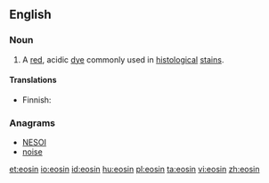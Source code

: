 ==English==
{{wikipedia}}

===Noun===
{{en-noun|s|-}}

# A [[red]], acidic [[dye]] commonly used in [[histological]] [[stain]]s.

====Translations====
{{trans-top|red, acidic dye}}
* Finnish: {{t-|fi|eosiini}}
{{trans-mid}}
{{trans-bottom}}

===Anagrams===
* [[NESOI#English|NESOI]]
* [[noise#English|noise]]

[[et:eosin]]
[[io:eosin]]
[[id:eosin]]
[[hu:eosin]]
[[pl:eosin]]
[[ta:eosin]]
[[vi:eosin]]
[[zh:eosin]]
